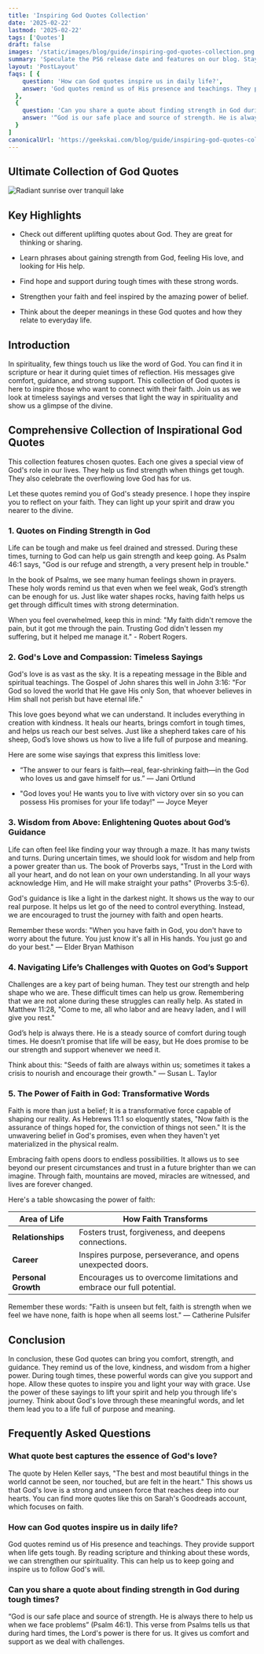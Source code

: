 ```yaml
---
title: 'Inspiring God Quotes Collection'
date: '2025-02-22'
lastmod: '2025-02-22'
tags: ['Quotes']
draft: false
images: '/static/images/blog/guide/inspiring-god-quotes-collection.png'
summary: 'Speculate the PS6 release date and features on our blog. Stay informed about the latest updates on PlayStation 6 release date.'
layout: 'PostLayout'
faqs: [ {
    question: 'How can God quotes inspire us in daily life?',
    answer: 'God quotes remind us of His presence and teachings. They provide support when life gets tough. By reading scripture and thinking about these words, we can strengthen our spirituality. This can help us to keep going and inspire us to follow God's will.'
  },
  {
    question: 'Can you share a quote about finding strength in God during tough times?',
    answer: '“God is our safe place and source of strength. He is always there to help us when we face problems” (Psalm 46:1). This verse from Psalms tells us that during hard times, the Lord&apos;s power is there for us. It gives us comfort and support as we deal with challenges.'
  }
]
canonicalUrl: 'https://geekskai.com/blog/guide/inspiring-god-quotes-collection/'
---
```


## Ultimate Collection of God Quotes

![Radiant sunrise over tranquil lake](/static/images/blog/guide/inspiring-god-quotes-collection.png)

## Key Highlights

- Check out different uplifting quotes about God. They are great for thinking or sharing.

- Learn phrases about gaining strength from God, feeling His love, and looking for His help.

- Find hope and support during tough times with these strong words.

- Strengthen your faith and feel inspired by the amazing power of belief.

- Think about the deeper meanings in these God quotes and how they relate to everyday life.

## Introduction

In spirituality, few things touch us like the word of God. You can find it in scripture or hear it during quiet times of reflection. His messages give comfort, guidance, and strong support. This collection of God quotes is here to inspire those who want to connect with their faith. Join us as we look at timeless sayings and verses that light the way in spirituality and show us a glimpse of the divine.

## Comprehensive Collection of Inspirational God Quotes

This collection features chosen quotes. Each one gives a special view of God's role in our lives. They help us find strength when things get tough. They also celebrate the overflowing love God has for us.

Let these quotes remind you of God's steady presence. I hope they inspire you to reflect on your faith. They can light up your spirit and draw you nearer to the divine.

### 1\. Quotes on Finding Strength in God

Life can be tough and make us feel drained and stressed. During these times, turning to God can help us gain strength and keep going. As Psalm 46:1 says, "God is our refuge and strength, a very present help in trouble."

In the book of Psalms, we see many human feelings shown in prayers. These holy words remind us that even when we feel weak, God’s strength can be enough for us. Just like water shapes rocks, having faith helps us get through difficult times with strong determination.

When you feel overwhelmed, keep this in mind: "My faith didn't remove the pain, but it got me through the pain. Trusting God didn't lessen my suffering, but it helped me manage it." - Robert Rogers.

### 2\. God's Love and Compassion: Timeless Sayings

God's love is as vast as the sky. It is a repeating message in the Bible and spiritual teachings. The Gospel of John shares this well in John 3:16: "For God so loved the world that He gave His only Son, that whoever believes in Him shall not perish but have eternal life."

This love goes beyond what we can understand. It includes everything in creation with kindness. It heals our hearts, brings comfort in tough times, and helps us reach our best selves. Just like a shepherd takes care of his sheep, God’s love shows us how to live a life full of purpose and meaning.

Here are some wise sayings that express this limitless love:

- “The answer to our fears is faith—real, fear-shrinking faith—in the God who loves us and gave himself for us.” — Jani Ortlund

- "God loves you! He wants you to live with victory over sin so you can possess His promises for your life today!" — Joyce Meyer

### 3\. Wisdom from Above: Enlightening Quotes about God’s Guidance

Life can often feel like finding your way through a maze. It has many twists and turns. During uncertain times, we should look for wisdom and help from a power greater than us. The book of Proverbs says, "Trust in the Lord with all your heart, and do not lean on your own understanding. In all your ways acknowledge Him, and He will make straight your paths" (Proverbs 3:5-6).

God's guidance is like a light in the darkest night. It shows us the way to our real purpose. It helps us let go of the need to control everything. Instead, we are encouraged to trust the journey with faith and open hearts.

Remember these words: "When you have faith in God, you don't have to worry about the future. You just know it's all in His hands. You just go and do your best." — Elder Bryan Mathison

### 4\. Navigating Life’s Challenges with Quotes on God’s Support

Challenges are a key part of being human. They test our strength and help shape who we are. These difficult times can help us grow. Remembering that we are not alone during these struggles can really help. As stated in Matthew 11:28, "Come to me, all who labor and are heavy laden, and I will give you rest."

God’s help is always there. He is a steady source of comfort during tough times. He doesn’t promise that life will be easy, but He does promise to be our strength and support whenever we need it.

Think about this: "Seeds of faith are always within us; sometimes it takes a crisis to nourish and encourage their growth." — Susan L. Taylor

### 5\. The Power of Faith in God: Transformative Words

Faith is more than just a belief; It is a transformative force capable of shaping our reality. As Hebrews 11:1 so eloquently states, "Now faith is the assurance of things hoped for, the conviction of things not seen." It is the unwavering belief in God's promises, even when they haven't yet materialized in the physical realm.

Embracing faith opens doors to endless possibilities. It allows us to see beyond our present circumstances and trust in a future brighter than we can imagine. Through faith, mountains are moved, miracles are witnessed, and lives are forever changed.

Here's a table showcasing the power of faith:

| Area of Life                                                          | How Faith Transforms                                                  |
| --------------------------------------------------------------------- | --------------------------------------------------------------------- |
| **Relationships**                                                     | Fosters trust, forgiveness, and deepens connections.                  |
| **Career**                                                            | Inspires purpose, perseverance, and opens unexpected doors.           |
| **Personal Growth**                                                   | Encourages us to overcome limitations and embrace our full potential. |

Remember these words: "Faith is unseen but felt, faith is strength when we feel we have none, faith is hope when all seems lost." — Catherine Pulsifer

## Conclusion

In conclusion, these God quotes can bring you comfort, strength, and guidance. They remind us of the love, kindness, and wisdom from a higher power. During tough times, these powerful words can give you support and hope. Allow these quotes to inspire you and light your way with grace. Use the power of these sayings to lift your spirit and help you through life's journey. Think about God's love through these meaningful words, and let them lead you to a life full of purpose and meaning.

## Frequently Asked Questions

### What quote best captures the essence of God's love?

The quote by Helen Keller says, "The best and most beautiful things in the world cannot be seen, nor touched, but are felt in the heart." This shows us that God's love is a strong and unseen force that reaches deep into our hearts. You can find more quotes like this on Sarah's Goodreads account, which focuses on faith.

### How can God quotes inspire us in daily life?

God quotes remind us of His presence and teachings. They provide support when life gets tough. By reading scripture and thinking about these words, we can strengthen our spirituality. This can help us to keep going and inspire us to follow God's will.

### Can you share a quote about finding strength in God during tough times?

“God is our safe place and source of strength. He is always there to help us when we face problems” (Psalm 46:1). This verse from Psalms tells us that during hard times, the Lord's power is there for us. It gives us comfort and support as we deal with challenges.

